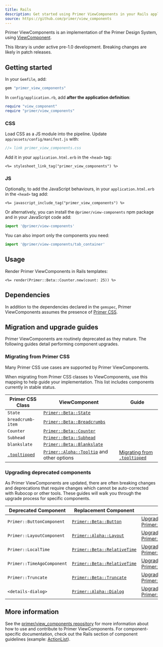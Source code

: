 ```yaml
---
title: Rails
description: Get started using Primer ViewComponents in your Rails application.
source: https://github.com/primer/view_components
---
```


Primer ViewComponents is an implementation of the Primer Design System, using [ViewComponent](https://github.com/github/view_component).

<Note variant="warning">This library is under active pre-1.0 development. Breaking changes are likely in patch releases.</Note>

## Getting started

In your `Gemfile`, add:

```ruby
gem "primer_view_components"
```

In `config/application.rb`, add **after the application definition**:

```ruby
require "view_component"
require "primer/view_components"
```

### CSS

Load CSS as a JS module into the pipeline. Update `app/assets/config/manifest.js` with:

```js
//= link primer_view_components.css
```

Add it in your `application.html.erb` in the `<head>` tag:

```erb
<%= stylesheet_link_tag("primer_view_components") %>
```

### JS

Optionally, to add the JavaScript behaviours, in your `application.html.erb` in the `<head>` tag add:

```erb
<%= javascript_include_tag("primer_view_components") %>
```

Or alternatively, you can install the `@primer/view-components` npm package and in your JavaScript code add:

```js
import '@primer/view-components'
```

You can also import only the components you need:

```js
import '@primer/view-components/tab_container'
```

## Usage

Render Primer ViewComponents in Rails templates:

```erb
<%= render(Primer::Beta::Counter.new(count: 25)) %>
```

## Dependencies

In addition to the dependencies declared in the `gemspec`, Primer ViewComponents assumes the presence of [Primer CSS](https://primer.style/css).

## Migration and upgrade guides

Primer ViewComponents are routinely deprecated as they mature. The following guides detail performing component upgrades.

### Migrating from Primer CSS

Many Primer CSS use cases are supported by Primer ViewComponents.

When migrating from Primer CSS classes to ViewComponents, use this mapping to
help guide your implementation. This list includes components currently in
stable status.

| Primer CSS Class | ViewComponent | Guide |
|------------------|---------------|-------|
| `State`                                                                                   | [`Primer::Beta::State`](/components/state-label/rails)                | |
| `breadcrumb-item`                                                                         | [`Primer::Beta::Breadcrumbs`](/components/breadcrumbs/rails)          | |
| `Counter`                                                                                 | [`Primer::Beta::Counter`](/components/counter-label/rails)            | |
| `Subhead`                                                                                 | [`Primer::Beta::Subhead`](/components/subhead/rails)                  | |
| `blankslate`                                                                              | [`Primer::Beta::Blankslate`](/components/blankslate/rails)            | |
| [`.tooltipped`](https://primer.style/css/storybook/?path=/docs/deprecated-tooltip--docs)  | [`Primer::Alpha::Tooltip`](/components/link/rails) and other options  | [Migrating from `.tooltipped`](/guides/development/rails/migration-guides/primer-css-tooltipped) |

### Upgrading deprecated components

As Primer ViewComponents are updated, there are often breaking changes and
deprecations that require changes which cannot be auto-corrected with Rubocop or
other tools. These guides will walk you through the upgrade process for specific
components.

| Deprecated Component | Replacement Component | Guide |
|----------------------|-----------------------|-------|
| `Primer::ButtonComponent` | [`Primer::Beta::Button`](/components/button/rails) | [Upgrade to Primer::Beta::Button](/guides/development/rails/migration-guides/primer-button-component) |
| `Primer::LayoutComponent` | [`Primer::Alpha::Layout`](/components/layout/rails) | [Upgrade to Primer::Alpha::Layout](/guides/development/rails/migration-guides/primer-layout-component) |
| `Primer::LocalTime` | [`Primer::Beta::RelativeTime`](/components/relative-time/rails) | [Upgrade to Primer::Beta::RelativeTime](/guides/development/rails/migration-guides/primer-local-time) |
| `Primer::TimeAgoComponent` | [`Primer::Beta::RelativeTime`](/components/relative-time/rails) | [Upgrade to Primer::Beta::RelativeTime](/guides/development/rails/migration-guides/primer-time-ago) |
| `Primer::Truncate` | [`Primer::Beta::Truncate`](/components/truncate/rails) | [Upgrade to Primer::Beta::Truncate](/guides/development/rails/migration-guides/primer-truncate) |
| `<details-dialog>` | [`Primer::Alpha::Dialog`](/components/dialog/rails/alpha/) | [Upgrade to Primer::Alpha::Dialog](/guides/development/rails/migration-guides/primer-dialog) |


## More information

See the [primer/view_components repository](https://github.com/primer/view_components) for more information about how to use and contribute to Primer ViewComponents. For component-specific documentation, check out the Rails section of component guidelines (example: [ActionList](/components/action-list/rails)).
